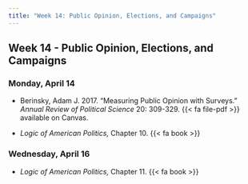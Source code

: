 ```yaml
---
title: "Week 14: Public Opinion, Elections, and Campaigns"
---
```


::: {.content-visible when-format="pdf"}

## Week 14 - Public Opinion, Elections, and Campaigns

:::


[//]: <> (Need to write intro)

### Monday, April 14

- Berinsky, Adam J. 2017. "Measuring Public Opinion with Surveys." *Annual Review of Political Science* 20: 309-329. {{< fa file-pdf >}} available on Canvas.

- *Logic of American Politics,* Chapter 10. {{< fa book >}}


### Wednesday, April 16

- *Logic of American Politics,* Chapter 11. {{< fa book >}}



